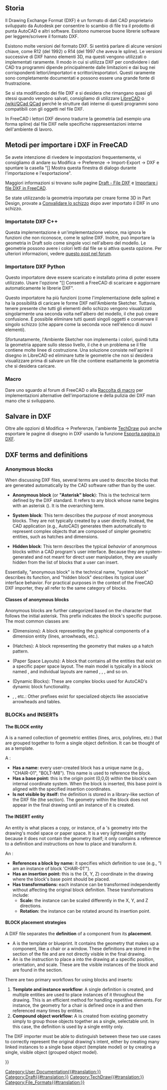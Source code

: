 <languages/>
{{TOCright}}

<span id="Background_history"></span>
== Storia ==

Il Drawing Exchange Format (DXF) è un formato di dati CAD proprietario sviluppato da Autodesk per consentire lo scambio di file tra il prodotto di punta AutoCAD e altri software. Esistono numerose buone librerie software per leggere/scrivere il formato DXF.

Esistono molte versioni del formato DXF. Si sentirà parlare di alcune versioni chiave, come R12 (del 1992) o R14 (del 1997 che aveva le spline). Le versioni successive di DXF hanno elementi 3D, ma questi vengono utilizzati o implementati raramente. Il modo in cui si utilizza DXF per condividere i dati CAD tra programmi dipende principalmente dalle limitazioni e dai bug nei corrispondenti lettori/importatori e scrittori/esportatori. Questi raramente sono completamente documentati e possono essere una grande fonte di frustrazione.

Se si sta modificando dei file DXF e si desidera che rimangano quasi gli stessi quando vengono salvati, consigliamo di utilizzare [https://en.wikipedia.org/wiki/LibreCAD LibreCAD] o [https://en.wikipedia.org /wiki/QCad QCad] perché le strutture dati interne di questi programmi sono compatibili con gli oggetti nel file DXF.

In FreeCAD i lettori DXF devono tradurre la geometria (ad esempio una forma spline) dal file DXF nelle specifiche rappresentazioni interne dell'ambiente di lavoro.

<span id="Methods_for_importing_DXF_to_FreeCAD"></span>
== Metodi per importare i DXF in FreeCAD ==

Se avete intenzione di rivedere le impostazioni frequentemente, vi consigliamo di andare su Modifica → Preferenze → Import-Export → DXF e spuntare la casella "[] Mostra questa finestra di dialogo durante l'importazione e l'esportazione".

Maggiori informazioni si trovano sulle pagine [[Draft_DXF/it|Draft - File DXF]] e [[FreeCAD_and_DXF_Import/it|Importare i file DXF in FreeCAD]].

Se state utilizzando la geometria importata per creare forme 3D in Part Design, provate a [[Sketcher_ValidateSketch/it|Convalidare lo schizzo]] dopo aver importato il DXF in uno schizzo.

<span id="C++_DXF_importer"></span>
=== Importatote DXF C++ ===

Questa implementazione è un'implementazione veloce, ma ignora le funzioni che non riconosce, come le spline DXF. Inoltre, può importare la geometria in Draft solo come singole voci nell'albero del modello. Le geometrie possono avere i colori letti dal file se si attiva questa opzione. Per ulteriori informazioni, vedere [https://forum.freecadweb.org/viewtopic.php?f=3&t=32493 questo post nel  forum].

<span id="Python_DXF_importer"></span>
=== Importatore DXF Python ===

Questo importatore deve essere scaricato e installato prima di poter essere utilizzato. Usare l'opzione "[] Consenti a FreeCAD di scaricare e aggiornare automaticamente le librerie DXF".

Questo importatore ha più funzioni (come l'implementazione delle spline) e ha la possibilità di caricare le forme DXF nell'Ambiente Sketcher. Tuttavia, tenere presente che tutti gli elementi dello schizzo vengono visualizzati singolarmente una seconda volta nell'albero del modello, il che può creare confusione. È possibile eliminare tutti questi singoli oggetti e conservare il singolo schizzo (che appare come la seconda voce nell'elenco di nuovi elementi).

Sfortunatamente, l'Ambiente Sketcher non implementa i colori, quindi tutta la geometria appare sullo stesso livello, il che è un problema se il file contiene molte linee di costruzione. Una soluzione consiste nell'aprire il disegno in LibreCAD ed eliminare tutte le geometrie che non si desidera visualizzare prima di salvare un file che contiene esattamente la geometria che si desidera caricare.

<span id="Macros"></span>
===Macro===

Dare uno sguardo al forum di FreeCAD o alla [[Macros_recipes/it|Raccolta di macro]] per implementazioni alternative dell'importazione e della pulizia dei DXF man mano che si sviluppano.

<span id="Saving_DXF"></span>
== Salvare in DXF ==

Oltre alle opzioni di Modifica → Preferenze, l'ambiente [[TechDraw_Workbench/it|TechDraw]] può anche esportare le pagine di disegno in DXF usando la funzione [[TechDraw_ExportPageDXF/it|Esporta pagina in DXF]].


== DXF terms and definitions ==

=== Anonymous blocks ===

When discussing DXF files, several terms are used to describe blocks that are generated automatically by the CAD software rather than by the user. 

* '''Anonymous block''' (or '''"Asterisk" block'''): This is the technical term defined by the DXF standard. It refers to any block whose name begins with an asterisk ({{Incode|*}}). It is the overarching term.

* '''System block''': This term describes the ''purpose'' of most anonymous blocks. They are not typically created by a user directly. Instead, the CAD application (e.g., AutoCAD) generates them automatically to represent complex objects that are composed of simpler geometric entities, such as hatches and dimensions.

* '''Hidden block''': This term describes the typical ''behavior'' of anonymous blocks within a CAD program's user interface. Because they are system-generated and not meant for direct user manipulation, they are usually hidden from the list of blocks that a user can insert.

Essentially, "anonymous block" is the technical name, "system block" describes its function, and "hidden block" describes its typical user interface behavior. For practical purposes in the context of the FreeCAD DXF importer, they all refer to the same category of blocks.

==== Classes of anonymous blocks ====

Anonymous blocks are further categorized based on the character that follows the initial asterisk. This prefix indicates the block's specific purpose. The most common classes are:

* {{Incode|*D...}} (Dimensions): A block representing the graphical components of a dimension entity (lines, arrowheads, etc.).
* {{Incode|*X...}} (Hatches): A block representing the geometry that makes up a hatch pattern.
* {{Incode|*P...}} (Paper Space Layouts): A block that contains all the entities that exist on a specific paper space layout. The main model is typically in a block named {{Incode|*Model_Space}}, and individual layouts are named {{Incode|*Paper_Space}}, {{Incode|*Paper_Space0}}, {{Incode|*Paper_Space1}}, and so on.
* {{Incode|*U...}} (Dynamic Blocks): These are complex blocks used for AutoCAD's dynamic block functionality.
* {{Incode|*E...}}, {{Incode|*T...}}, etc.: Other prefixes exist for specialized objects like associative arrowheads and tables.

=== BLOCKs and INSERTs ===

==== The BLOCK entity ====

A {{Incode|BLOCK}} is a named collection of geometric entities (lines, arcs, polylines, etc.) that are grouped together to form a single object definition. It can be thought of as a template.

A {{Incode|BLOCK}}:
* '''Has a name:''' every user-created block has a unique name (e.g., "CHAIR-01", "BOLT-M8"). This name is used to reference the block.
* '''Has a base point:''' this is the origin point (0,0,0) within the block's own internal coordinate system. When the block is inserted, this base point is aligned with the specified insertion coordinates.
* '''Is not visible by itself:''' the {{Incode|BLOCK}} definition is stored in a library-like section of the DXF file (the {{Incode|BLOCKS}} section). The geometry within the block does not appear in the final drawing until an instance of it is created.

==== The INSERT entity ====

An {{Incode|INSERT}} entity is what places a copy, or instance, of a {{Incode|BLOCK}}'s geometry into the drawing's model space or paper space. It is a very lightweight entity because it does not contain the geometry itself; it only contains a reference to a {{Incode|BLOCK}} definition and instructions on how to place and transform it.

An {{Incode|INSERT}}:
* '''References a block by name:''' it specifies which {{Incode|BLOCK}} definition to use (e.g., "I am an instance of block 'CHAIR-01'").
* '''Has an insertion point:''' this is the (X, Y, Z) coordinate in the drawing where the block's base point should be placed.
* '''Has transformations:''' each instance can be transformed independently without affecting the original block definition. These transformations include:
** '''Scale:''' the instance can be scaled differently in the X, Y, and Z directions.
** '''Rotation:''' the instance can be rotated around its insertion point.

==== BLOCK placement strategies ====

A DXF file separates the '''definition''' of a component from its '''placement'''.

* A {{Incode|BLOCK}} is the template or blueprint. It contains the geometry that makes up a component, like a chair or a window. These definitions are stored in the {{Incode|BLOCKS}} section of the file and are not directly visible in the final drawing.
* An {{Incode|INSERT}} is the instruction to place a {{Incode|BLOCK}} into the drawing at a specific position, orientation, and scale. These are the visible instances of the block and are found in the {{Incode|ENTITIES}} section.

There are two primary workflows for using blocks and inserts:

# '''Template and instance workflow:''' A single {{Incode|BLOCK}} definition is created, and multiple {{Incode|INSERT}} entities are used to place instances of it throughout the drawing. This is an efficient method for handling repetitive elements. For instance, the geometry for a chair is defined once in a {{Incode|BLOCK}} and then referenced many times by {{Incode|INSERT}} entities.
# '''Compound object workflow:''' A {{Incode|BLOCK}} is created from existing geometry simply to group those objects together as a single, selectable unit. In this case, the {{Incode|BLOCK}} definition is used by a single {{Incode|INSERT}} entity only.

The DXF importer must be able to distinguish between these two use cases to correctly represent the original drawing's intent, either by creating many linked instances to a single base object (template model) or by creating a single, visible object (grouped object model).


{{Userdocnavi{{#translation:}}}}
[[Category:User Documentation{{#translation:}}]]
[[Category:Draft{{#translation:}}]]
[[Category:TechDraw{{#translation:}}]]
[[Category:File_Formats{{#translation:}}]]